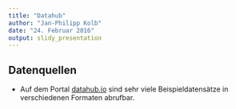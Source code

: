 ```yaml
---
title: "Datahub"
author: "Jan-Philipp Kolb"
date: "24. Februar 2016"
output: slidy_presentation
---
```


## Datenquellen

- Auf dem Portal [datahub.io](http://datahub.io/) sind sehr viele Beispieldatensätze in verschiedenen Formaten abrufbar. 
